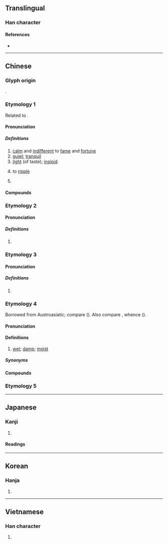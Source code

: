 {{also|淡}}
{{character info/new}}
==Translingual==

===Han character===
{{Han char|rn=85|rad=水|as=13|sn=16|four=37161|canj=ENCR|ids=⿰氵詹}}

====References====
* {{Han ref|kx=0653.360|dkj=18421|dj=1064.010|hdz=31762.010|uh=6FB9|ud=28601|bh=BF46|bd=48966}}

----

==Chinese==

===Glyph origin===
{{Han etym}}
{{Han compound|氵|alt1=水|詹|ls=psc|c1=s|c2=p}}.

===Etymology 1===
{{zh-forms}}
Related to {{och-l|淡}}.

====Pronunciation====
{{zh-pron
|m=dàn
|c=daam6,taam5
|h=pfs=
|md=
|mn=xm,zz,tw:tām/qz:tǎm
|mn-t=dan6
|w=
|mc=2+3
|oc=1,2+3
|cat=a
}}

=====Definitions=====
{{zh-hanzi}}

# [[calm]] and [[indifferent]] to [[fame]] and [[fortune]]
# [[quiet]]; [[tranquil]]
# [[light]] (of taste); [[insipid]]
# {{lb|zh|of water}} to [[ripple]]
# {{surname|lang=zh}}

====Compounds====
{{zh-der|恬澹|慘澹|慘澹經營|暗澹|清澹|澄澹精致|澹彩|澹泊|澹泊寡欲|澹泊明志|澹淡|澹淡經營|澹澉|澹澹|澹然|澹蕩|澹話}}

===Etymology 2===

====Pronunciation====
{{zh-pron
|m=tán
|c=taam4
|mn=tâm
|mn-t=tam5
|mc=1
|oc=n,1
|cat=pn
}}

=====Definitions=====
{{zh-hanzi}}

# {{zh-only|澹臺|a [[surname]]}}

===Etymology 3===

====Pronunciation====
{{zh-pron
|m=dān
|cat=pn
}}

=====Definitions=====
{{zh-hanzi}}

# {{zh-only|澹林}}

===Etymology 4===
{{zh-forms|alt=霑,淫}}
Borrowed from Austroasiatic; compare {{cog|vi|đầm||swamp; to be soaking; be sopping wet}} ({{zh-ref|Norman and Mei, 1976}}). Also compare {{cog|tai-pro|*domᴬ||wet}}, whence {{cog|za|dumz||wet; soaked}} ({{zh-ref|Yue-Hashimoto, 1976}}).

====Pronunciation====
{{zh-pron
|mn=tâm
|mn-t=dam5
|cat=a
}}

====Definitions====
{{zh-hanzi}}

# {{lb|zh|dialectal Min Dong|Min Nan}} [[wet]]; [[damp]]; [[moist]]

=====Synonyms=====
{{zh-dial|濕}}

====Compounds====
{{zh-der|澹漉漉|澹糊糊|澹濕|澹耳}}

===Etymology 5===
{{zh-see|贍|v}}

----

==Japanese==

===Kanji===
{{ja-kanji|grade=|rs=水13}}

# {{defn|lang=ja|sort=水13}}

====Readings====
{{ja-readings
|goon=だん, ぜん
|kanon=たん, せん
|kun=あわ-い
}}

----

==Korean==

===Hanja===
{{ko-hanja|hangeul=[[담]], [[섬]]|eumhun=|rv=dam, seom|mr=tam, sŏm|y=tam, sem}}

# {{defn|lang=ko|sort=水13}}

----

==Vietnamese==

===Han character===
{{vi-hantu|[[đam]], [[đàm]], [[đạm]]|rs=水13}}

# {{defn|lang=vi|sort=水13}}